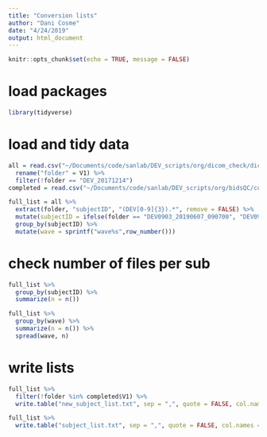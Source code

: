 ```yaml
---
title: "Conversion lists"
author: "Dani Cosme"
date: "4/24/2019"
output: html_document
---
```


```r
knitr::opts_chunk$set(echo = TRUE, message = FALSE)
```

# load packages
```r
library(tidyverse)
```

# load and tidy data
```r
all = read.csv("~/Documents/code/sanlab/DEV_scripts/org/dicom_check/dicoms1.csv", header = FALSE) %>%
  rename("folder" = V1) %>%
  filter(!folder == "DEV_20171214")
completed = read.csv("~/Documents/code/sanlab/DEV_scripts/org/bidsQC/conversion/subject_list.txt", header = FALSE)

full_list = all %>%
  extract(folder, "subjectID", "(DEV[0-9]{3}).*", remove = FALSE) %>%
  mutate(subjectID = ifelse(folder == "DEV0903_20190607_090700", "DEV093", subjectID)) %>%
  group_by(subjectID) %>%
  mutate(wave = sprintf("wave%s",row_number())) 
```

# check number of files per sub
```r
full_list %>%
  group_by(subjectID) %>%
  summarize(n = n())

full_list %>%
  group_by(wave) %>%
  summarize(n = n()) %>%
  spread(wave, n)
```

# write lists
```r
full_list %>%
  filter(!folder %in% completed$V1) %>%
  write.table("new_subject_list.txt", sep = ",", quote = FALSE, col.names = FALSE, row.names = FALSE)

full_list %>%
  write.table("subject_list.txt", sep = ",", quote = FALSE, col.names = FALSE, row.names = FALSE)
```

